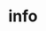# info


<ul className="grid grid-cols-1 md:grid-cols-2 lg:grid-cols-3 xl:grid-cols-4 gap-4 -ml-6">

<ReferenceCard
    title="about"
    description="This command will provide users with a comprehensive overview of OpenBB Bot and links to our social media pages."
    url="/bot/reference/telegram/info/about"
/>
<ReferenceCard
    title="start"
    description="List of commands for OpenBB Bot."
    url="/bot/reference/telegram/info/start"
/>
</ul>
